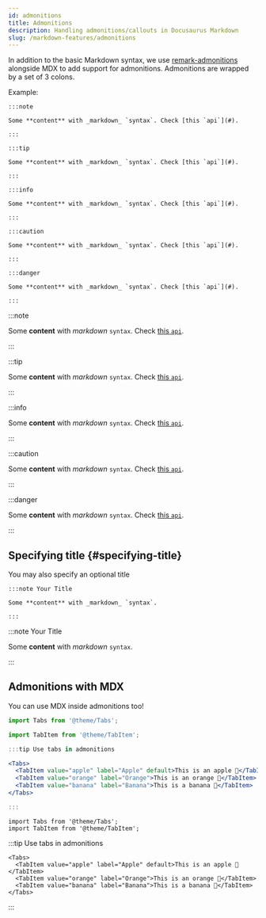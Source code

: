 ```yaml
---
id: admonitions
title: Admonitions
description: Handling admonitions/callouts in Docusaurus Markdown
slug: /markdown-features/admonitions
---
```


In addition to the basic Markdown syntax, we use [remark-admonitions](https://github.com/elviswolcott/remark-admonitions) alongside MDX to add support for admonitions. Admonitions are wrapped by a set of 3 colons.

Example:

    :::note

    Some **content** with _markdown_ `syntax`. Check [this `api`](#).

    :::

    :::tip

    Some **content** with _markdown_ `syntax`. Check [this `api`](#).

    :::

    :::info

    Some **content** with _markdown_ `syntax`. Check [this `api`](#).

    :::

    :::caution

    Some **content** with _markdown_ `syntax`. Check [this `api`](#).

    :::

    :::danger

    Some **content** with _markdown_ `syntax`. Check [this `api`](#).

    :::

:::note

Some **content** with _markdown_ `syntax`. Check [this `api`](#).

:::

:::tip

Some **content** with _markdown_ `syntax`. Check [this `api`](#).

:::

:::info

Some **content** with _markdown_ `syntax`. Check [this `api`](#).

:::

:::caution

Some **content** with _markdown_ `syntax`. Check [this `api`](#).

:::

:::danger

Some **content** with _markdown_ `syntax`. Check [this `api`](#).

:::

## Specifying title {#specifying-title}

You may also specify an optional title

    :::note Your Title

    Some **content** with _markdown_ `syntax`.

    :::

:::note Your Title

Some **content** with _markdown_ `syntax`.

:::

## Admonitions with MDX

You can use MDX inside admonitions too!

```jsx
import Tabs from '@theme/Tabs';

import TabItem from '@theme/TabItem';

:::tip Use tabs in admonitions

<Tabs>
  <TabItem value="apple" label="Apple" default>This is an apple 🍎</TabItem>
  <TabItem value="orange" label="Orange">This is an orange 🍊</TabItem>
  <TabItem value="banana" label="Banana">This is a banana 🍌</TabItem>
</Tabs>

:::
```

```mdx-code-block
import Tabs from '@theme/Tabs';
import TabItem from '@theme/TabItem';
```

:::tip Use tabs in admonitions

```mdx-code-block
<Tabs>
  <TabItem value="apple" label="Apple" default>This is an apple 🍎</TabItem>
  <TabItem value="orange" label="Orange">This is an orange 🍊</TabItem>
  <TabItem value="banana" label="Banana">This is a banana 🍌</TabItem>
</Tabs>
```

:::
